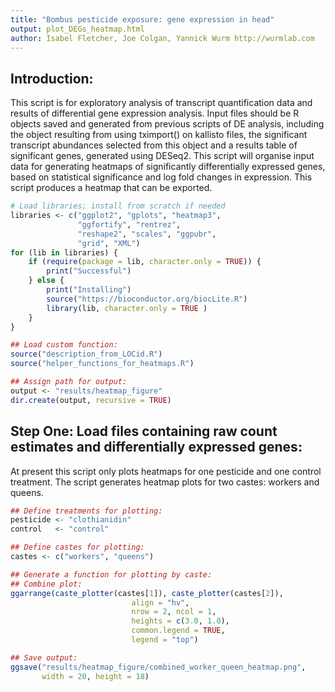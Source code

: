 ```yaml
--- 
title: "Bombus pesticide exposure: gene expression in head"
output: plot_DEGs_heatmap.html
author: Isabel Fletcher, Joe Colgan, Yannick Wurm http://wurmlab.com
--- 
```


## Introduction:

This script is for exploratory analysis of transcript quantification data and results of differential gene expression analysis.
Input files should be R objects saved and generated from previous scripts of DE analysis, including the object resulting from using tximport() on kallisto files, the significant transcript abundances selected from this object and a results table of significant genes, generated using DESeq2. 
This script will organise input data for generating heatmaps of significantly differentially expressed genes, based on statistical significance and log fold changes in expression. This script produces a heatmap that can be exported. 

```r
# Load libraries; install from scratch if needed
libraries <- c("ggplot2", "gplots", "heatmap3",
               "ggfortify", "rentrez",
               "reshape2", "scales", "ggpubr",
               "grid", "XML")
for (lib in libraries) {
    if (require(package = lib, character.only = TRUE)) {
        print("Successful")
    } else {
        print("Installing")
        source("https://bioconductor.org/biocLite.R")
        library(lib, character.only = TRUE )
    }
}

## Load custom function:
source("description_from_LOCid.R")
source("helper_functions_for_heatmaps.R")

## Assign path for output:
output <- "results/heatmap_figure"
dir.create(output, recursive = TRUE)
```

## Step One: Load files containing raw count estimates and differentially expressed genes:
At present this script only plots heatmaps for one pesticide and one control treatment. 
The script generates heatmap plots for two castes: workers and queens.

```r
## Define treatments for plotting:
pesticide <- "clothianidin"
control   <- "control"

## Define castes for plotting:
castes <- c("workers", "queens")

## Generate a function for plotting by caste:
## Combine plot:
ggarrange(caste_plotter(castes[1]), caste_plotter(castes[2]),
                           align = "hv",
                           nrow = 2, ncol = 1,
                           heights = c(3.0, 1.0),
                           common.legend = TRUE,
                           legend = "top")

## Save output:
ggsave("results/heatmap_figure/combined_worker_queen_heatmap.png",
       width = 20, height = 18)
```

